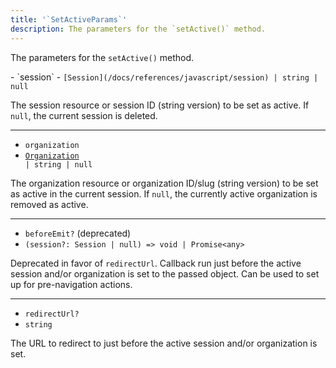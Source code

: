 ```yaml
---
title: '`SetActiveParams`'
description: The parameters for the `setActive()` method.
---
```


The parameters for the `setActive()` method.

<Properties>
  - `session`
  - <code>[Session](/docs/references/javascript/session) | string | null</code>

  The session resource or session ID (string version) to be set as active. If `null`, the current session is deleted.

  ---

  - `organization`
  - <code>[Organization](/docs/references/javascript/organization/organization) | string | null</code>

  The organization resource or organization ID/slug (string version) to be set as active in the current session. If `null`, the currently active organization is removed as active.

  ---

  - `beforeEmit?` (deprecated)
  - `(session?: Session | null) => void | Promise<any>`

  Deprecated in favor of `redirectUrl`. Callback run just before the active session and/or organization is set to the passed object. Can be used to set up for pre-navigation actions.

  ---

  - `redirectUrl?`
  - `string`

  The URL to redirect to just before the active session and/or organization is set.
</Properties>
